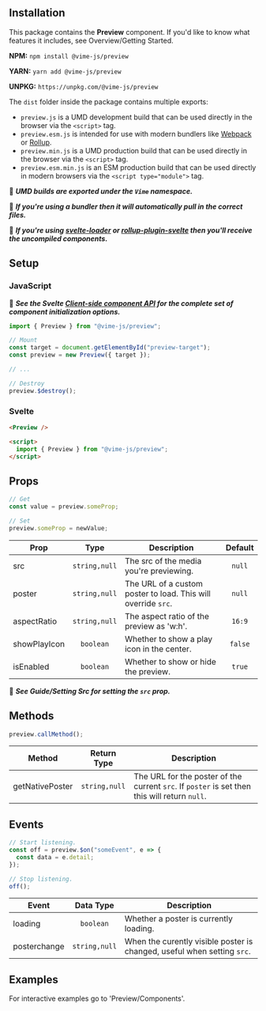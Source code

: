
<Meta title="Packages/Preview/Getting Started" />

## Installation

This package contains the **Preview** component. If you'd like to know what features it includes,
see <LinkTo kind="overview-getting-started--page">Overview/Getting Started</LinkTo>.

**NPM:** `npm install @vime-js/preview`

**YARN:** `yarn add @vime-js/preview`

**UNPKG:** `https://unpkg.com/@vime-js/preview`

The `dist` folder inside the package contains multiple exports:

- `preview.js` is a UMD development build that can be used directly in the browser via the `<script>` tag.
- `preview.esm.js` is intended for use with modern bundlers like [Webpack](https://webpack.js.org/) or [Rollup](http://rollupjs.org/guide/en/).
- `preview.min.js` is a UMD production build that can be used directly in the browser via the `<script>` tag.
- `preview.esm.min.js` is an ESM production build that can be used directly in modern browsers via the `<script type="module">` tag.

📝 **_UMD builds are exported under the `Vime` namespace._**

📝 **_If you're using a bundler then it will automatically pull in the correct files._**

📝 **_If you're using [svelte-loader](https://github.com/sveltejs/svelte-loader) or [rollup-plugin-svelte](https://github.com/sveltejs/rollup-plugin-svelte) then you'll receive the uncompiled components._**

## Setup

### JavaScript

📝 **_See the Svelte [Client-side component API](https://svelte.dev/docs#Client-side_component_API) for the complete set of component initialization options._**

```js
import { Preview } from "@vime-js/preview";

// Mount
const target = document.getElementById("preview-target");
const preview = new Preview({ target });

// ...

// Destroy
preview.$destroy();
```

### Svelte

```html
<Preview />

<script>
  import { Preview } from "@vime-js/preview";
</script>
```

## Props

```js
// Get
const value = preview.someProp;

// Set
preview.someProp = newValue;
```

| Prop         |     Type      | Description                                                   | Default |
| ------------ | :-----------: | ------------------------------------------------------------- | :-----: |
| src          | `string,null` | The src of the media you're previewing.                       | `null`  |
| poster       | `string,null` | The URL of a custom poster to load. This will override `src`. | `null`  |
| aspectRatio  | `string,null` | The aspect ratio of the preview as 'w:h'.                     | `16:9`  |
| showPlayIcon |   `boolean`   | Whether to show a play icon in the center.                    | `false` |
| isEnabled    |   `boolean`   | Whether to show or hide the preview.                          | `true`  |

📝 **_See <LinkTo kind="guides-setting-src--page">Guide/Setting Src</LinkTo> for setting the `src` prop._**

## Methods

```js
preview.callMethod();
```

| Method          |  Return Type  | Description                                                                                   |
| --------------- | :-----------: | --------------------------------------------------------------------------------------------- |
| getNativePoster | `string,null` | The URL for the poster of the current `src`. If `poster` is set then this will return `null`. |

## Events

```js
// Start listening.
const off = preview.$on("someEvent", e => {
  const data = e.detail;
});

// Stop listening.
off();
```

| Event        |   Data Type   | Description                                                             |
| ------------ | :-----------: | ----------------------------------------------------------------------- |
| loading      |   `boolean`   | Whether a poster is currently loading.                                  |
| posterchange | `string,null` | When the curently visible poster is changed, useful when setting `src`. |

## Examples

For interactive examples go to 'Preview/Components'.
